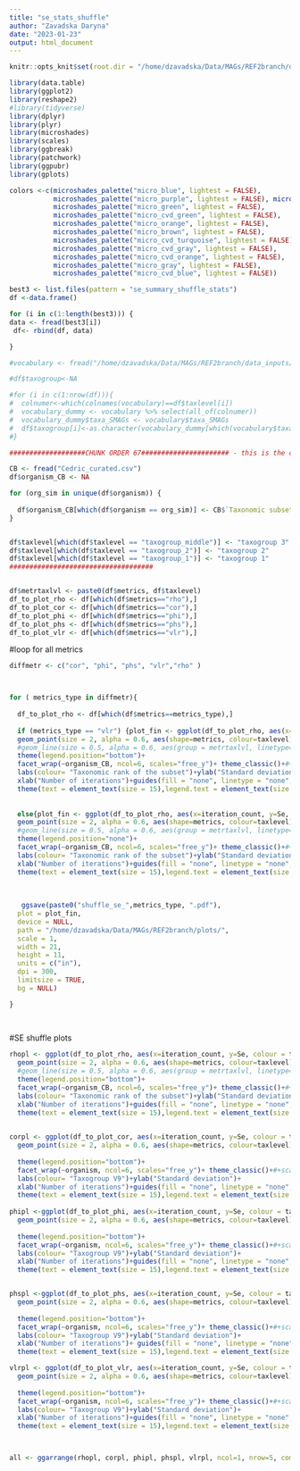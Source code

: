 ```yaml
---
title: "se_stats_shuffle"
author: "Zavadska Daryna"
date: "2023-01-23"
output: html_document
---
```


```r
knitr::opts_knit$set(root.dir = "/home/dzavadska/Data/MAGs/REF2branch/data_outputs/")
```


```r
library(data.table)
library(ggplot2)
library(reshape2)
#library(tidyverse)
library(dplyr)
library(plyr)
library(microshades)
library(scales)
library(ggbreak) 
library(patchwork)
library(ggpubr)
library(gplots)
```

```r


colors <-c(microshades_palette("micro_blue", lightest = FALSE), 
           microshades_palette("micro_purple", lightest = FALSE), microshades_palette("micro_cvd_purple", lightest = FALSE), 
           microshades_palette("micro_green", lightest = FALSE), 
           microshades_palette("micro_cvd_green", lightest = FALSE),
           microshades_palette("micro_orange", lightest = FALSE), 
           microshades_palette("micro_brown", lightest = FALSE), 
           microshades_palette("micro_cvd_turquoise", lightest = FALSE),
           microshades_palette("micro_cvd_gray", lightest = FALSE),
           microshades_palette("micro_cvd_orange", lightest = FALSE),
           microshades_palette("micro_gray", lightest = FALSE),
           microshades_palette("micro_cvd_blue", lightest = FALSE))


```


```r

best3 <- list.files(pattern = "se_summary_shuffle_stats")
df <-data.frame()

for (i in c(1:length(best3))) {
data <- fread(best3[i])
 df<- rbind(df, data)

}

#vocabulary <- fread("/home/dzavadska/Data/MAGs/REF2branch/data_inputs/final_taxa_ext_genus.csv")

#df$taxogroup<-NA

#for (i in c(1:nrow(df))){
#  colnumer<-which(colnames(vocabulary)==df$taxlevel[i])
#  vocabulary_dummy <- vocabulary %>% select(all_of(colnumer))
#  vocabulary_dummy$taxa_SMAGs <- vocabulary$taxa_SMAGs
#  df$taxogroup[i]<-as.character(vocabulary_dummy[which(vocabulary$taxa_SMAGs==df$organism[i]),1][1])
#}

###################CHUNK ORDER 67###################### - this is the chunk to artificially rename taxa which were originally named by taxonomically unappealing names.

CB <- fread("Cedric_curated.csv")
df$organism_CB <- NA

for (org_sim in unique(df$organism)) {
  
  df$organism_CB[which(df$organism == org_sim)] <- CB$`Taxonomic subset name`[which(CB$`SMAG taxonomy ""GENRE""` == org_sim)]
}


df$taxlevel[which(df$taxlevel == "taxogroup_middle")] <- "taxogroup 3"
df$taxlevel[which(df$taxlevel == "taxogroup_2")] <- "taxogroup 2"
df$taxlevel[which(df$taxlevel == "taxogroup_1")] <- "taxogroup 1"
####################################


df$metrtaxlvl <- paste0(df$metrics, df$taxlevel)
df_to_plot_rho <- df[which(df$metrics=="rho"),]
df_to_plot_cor <- df[which(df$metrics=="cor"),]
df_to_plot_phi <- df[which(df$metrics=="phi"),]
df_to_plot_phs <- df[which(df$metrics=="phs"),]
df_to_plot_vlr <- df[which(df$metrics=="vlr"),]

```


#loop for all metrics

```r

diffmetr <- c("cor", "phi", "phs", "vlr","rho" )



for ( metrics_type in diffmetr){
  
  df_to_plot_rho <- df[which(df$metrics==metrics_type),]
  
  if (metrics_type == "vlr") {plot_fin <- ggplot(df_to_plot_rho, aes(x=iteration_count, y=Se, colour = taxlevel, fill = taxlevel ,group = as.factor(metrtaxlvl))) + #geom_violin()+
  geom_point(size = 2, alpha = 0.6, aes(shape=metrics, colour=taxlevel))+
  #geom_line(size = 0.5, alpha = 0.6, aes(group = metrtaxlvl, linetype=metrics, colour=taxlevel))+
  theme(legend.position="bottom")+ 
  facet_wrap(~organism_CB, ncol=6, scales="free_y")+ theme_classic()+#+scale_x_log10()+ #scale_y_log10() + 
  labs(colour= "Taxonomic rank of the subset")+ylab("Standard deviation")+
  xlab("Number of iterations")+guides(fill = "none", linetype = "none", shape= "none")+
  theme(text = element_text(size = 15),legend.text = element_text(size = 12), legend.title = element_text(size = 12), legend.position = "bottom")+scale_color_manual(values = colors[c(4,24,7,43,39,10,30)],limits = c("supergroup", "taxogroup 1", "taxogroup 2", "taxogroup 3", "genus"))+ggtitle(metrics_type)}
  
  
  else{plot_fin <- ggplot(df_to_plot_rho, aes(x=iteration_count, y=Se, colour = taxlevel, fill = taxlevel ,group = as.factor(metrtaxlvl))) + #geom_violin()+
  geom_point(size = 2, alpha = 0.6, aes(shape=metrics, colour=taxlevel))+
  #geom_line(size = 0.5, alpha = 0.6, aes(group = metrtaxlvl, linetype=metrics, colour=taxlevel))+
  theme(legend.position="none")+ 
  facet_wrap(~organism_CB, ncol=6, scales="free_y")+ theme_classic()+#+scale_x_log10()+ #scale_y_log10() + 
  labs(colour= "Taxonomic rank of the subset")+ylab("Standard deviation")+
  xlab("Number of iterations")+guides(fill = "none", linetype = "none", shape= "none")+
  theme(text = element_text(size = 15),legend.text = element_text(size = 12), legend.title = element_text(size = 12), legend.position = "none")+scale_color_manual(values = colors[c(4,24,7,43,39,10,30)],limits = c("supergroup", "taxogroup 1", "taxogroup 2", "taxogroup 3", "genus"))+ggtitle(metrics_type)}
  
  
  
   ggsave(paste0("shuffle_se_",metrics_type, ".pdf"),
  plot = plot_fin,
  device = NULL,
  path = "/home/dzavadska/Data/MAGs/REF2branch/plots/",
  scale = 1,
  width = 21,
  height = 11,
  units = c("in"),
  dpi = 300,
  limitsize = TRUE,
  bg = NULL)

}
  
  
```



#SE shuffle plots

```r



rhopl <- ggplot(df_to_plot_rho, aes(x=iteration_count, y=Se, colour = taxlevel, fill = taxlevel ,group = as.factor(metrtaxlvl))) + #geom_violin()+
  geom_point(size = 2, alpha = 0.6, aes(shape=metrics, colour=taxlevel))+
  #geom_line(size = 0.5, alpha = 0.6, aes(group = metrtaxlvl, linetype=metrics, colour=taxlevel))+
  theme(legend.position="bottom")+ 
  facet_wrap(~organism_CB, ncol=6, scales="free_y")+ theme_classic()+#+scale_x_log10()+ #scale_y_log10() + 
  labs(colour= "Taxonomic rank of the subset")+ylab("Standard deviation")+
  xlab("Number of iterations")+guides(fill = "none", linetype = "none", shape= "none")+
  theme(text = element_text(size = 15),legend.text = element_text(size = 12), legend.title = element_text(size = 12), legend.position = "none")+scale_color_manual(values = colors[c(4,24,7,43,39,10,30)],limits = c("supergroup", "taxogroup 1", "taxogroup 2", "taxogroup 3", "genus"))+ggtitle("rho")
  

corpl <- ggplot(df_to_plot_cor, aes(x=iteration_count, y=Se, colour = taxlevel, fill = taxlevel ,group = as.factor(metrtaxlvl))) + #geom_violin()+
  geom_point(size = 2, alpha = 0.6, aes(shape=metrics, colour=taxlevel))+geom_line(size = 0.5, alpha = 0.6, aes(group = metrtaxlvl, linetype=metrics, 
                                                                                                              colour=taxlevel))+
  theme(legend.position="bottom")+ 
  facet_wrap(~organism, ncol=6, scales="free_y")+ theme_classic()+#+scale_x_log10()+ #scale_y_log10() + 
  labs(colour= "Taxogroup V9")+ylab("Standard deviation")+
  xlab("Number of iterations")+guides(fill = "none", linetype = "none", shape= "none")+
  theme(text = element_text(size = 15),legend.text = element_text(size = 12), legend.title = element_text(size = 12), legend.position = "none")+scale_color_manual(values = colors[c(4,24,7,43,39,10,30)],limits = c("supergroup", "taxogroup_1", "taxogroup_2", "taxogroup_middle", "genus"))+ggtitle("cor")
  
phipl <-ggplot(df_to_plot_phi, aes(x=iteration_count, y=Se, colour = taxlevel, fill = taxlevel ,group = as.factor(metrtaxlvl))) + #geom_violin()+
  geom_point(size = 2, alpha = 0.6, aes(shape=metrics, colour=taxlevel))+geom_line(size = 0.5, alpha = 0.6, aes(group = metrtaxlvl, linetype=metrics, 
                                                                                                              colour=taxlevel))+
  theme(legend.position="bottom")+ 
  facet_wrap(~organism, ncol=6, scales="free_y")+ theme_classic()+#+scale_x_log10()+ #scale_y_log10() + 
  labs(colour= "Taxogroup V9")+ylab("Standard deviation")+
  xlab("Number of iterations")+guides(fill = "none", linetype = "none", shape= "none")+
  theme(text = element_text(size = 15),legend.text = element_text(size = 12), legend.title = element_text(size = 12), legend.position = "none")+scale_color_manual(values = colors[c(4,24,7,43,39,10,30)],limits = c("supergroup", "taxogroup_1", "taxogroup_2", "taxogroup_middle", "genus"))+ggtitle("phi")


phspl <-ggplot(df_to_plot_phs, aes(x=iteration_count, y=Se, colour = taxlevel, fill = taxlevel ,group = as.factor(metrtaxlvl))) + #geom_violin()+
  geom_point(size = 2, alpha = 0.6, aes(shape=metrics, colour=taxlevel))+geom_line(size = 0.5, alpha = 0.6, aes(group = metrtaxlvl, linetype=metrics, 
                                                                                                              colour=taxlevel))+
  theme(legend.position="bottom")+ 
  facet_wrap(~organism, ncol=6, scales="free_y")+ theme_classic()+#+scale_x_log10()+ #scale_y_log10() + 
  labs(colour= "Taxogroup V9")+ylab("Standard deviation")+
  xlab("Number of iterations")+ guides(fill = "none", linetype = "none", shape= "none")+
  theme(text = element_text(size = 15),legend.text = element_text(size = 12), legend.title = element_text(size = 12), legend.position = "none")+scale_color_manual(values = colors[c(4,24,7,43,39,10,30)],limits = c("supergroup", "taxogroup_1", "taxogroup_2", "taxogroup_middle", "genus"))+ggtitle("phs")

vlrpl <- ggplot(df_to_plot_vlr, aes(x=iteration_count, y=Se, colour = taxlevel, fill = taxlevel ,group = as.factor(metrtaxlvl))) + #geom_violin()+
  geom_point(size = 2, alpha = 0.6, aes(shape=metrics, colour=taxlevel))+geom_line(size = 0.5, alpha = 0.6, aes(group = metrtaxlvl, linetype=metrics, 
                                                                                                              colour=taxlevel))+
  theme(legend.position="bottom")+ 
  facet_wrap(~organism, ncol=6, scales="free_y")+ theme_classic()+#+scale_x_log10()+ #scale_y_log10() + 
  labs(colour= "Taxogroup V9")+ylab("Standard deviation")+
  xlab("Number of iterations")+guides(fill = "none", linetype = "none", shape= "none")+
  theme(text = element_text(size = 15),legend.text = element_text(size = 12), legend.title = element_text(size = 12), legend.position = "bottom")+scale_color_manual(values = colors[c(4,24,7,43,39,10,30)],limits = c("supergroup", "taxogroup_1", "taxogroup_2", "taxogroup_middle", "genus"))+ggtitle("vlr")



all <- ggarrange(rhopl, corpl, phipl, phspl, vlrpl, ncol=1, nrow=5, common.legend = TRUE, legend="bottom")

```

